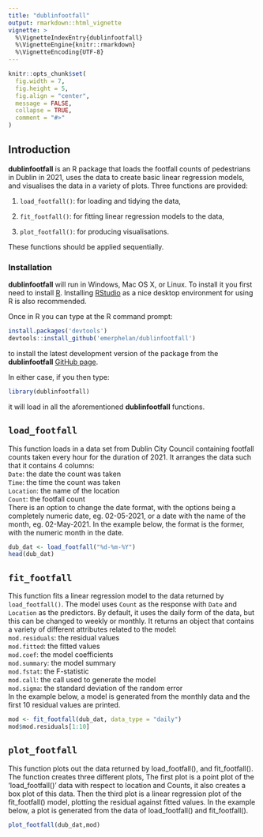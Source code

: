 ```yaml
---
title: "dublinfootfall"
output: rmarkdown::html_vignette
vignette: >
  %\VignetteIndexEntry{dublinfootfall}
  %\VignetteEngine{knitr::rmarkdown}
  %\VignetteEncoding{UTF-8}
---
```


```r
knitr::opts_chunk$set(
  fig.width = 7,
  fig.height = 5,
  fig.align = "center",
  message = FALSE,
  collapse = TRUE,
  comment = "#>"
)
```

## Introduction

__dublinfootfall__ is an R package that loads the footfall counts of pedestrians in Dublin in 2021, uses the data to create basic linear regression models, and visualises the data in a variety of plots. Three functions are provided:

1. `load_footfall()`: for loading and tidying the data,

2. `fit_footfall()`: for fitting linear regression models to the data,

3. `plot_footfall()`: for producing visualisations.

These functions should be applied sequentially.

### Installation

__dublinfootfall__ will run in Windows, Mac OS X, or Linux. To install it you first need to install [R](https://cran.r-project.org/). Installing [RStudio](https://www.rstudio.com/) as a nice desktop environment for using R is also recommended.

Once in R you can type at the R command prompt:

```r
install.packages('devtools')
devtools::install_github('emerphelan/dublinfootfall')
```

to install the latest development version of the package from the __dublinfootfall__ [GitHub page](https://github.com/emerphelan/dublinfootfall). 

In either case, if you then type:

```r
library(dublinfootfall)
```

it will load in all the aforementioned __dublinfootfall__ functions.  

## `load_footfall`

This function loads in a data set from Dublin City Council containing footfall counts taken every hour for the duration of 2021. It arranges the data such that it contains 4 columns:   
`Date`: the date the count was taken   
`Time`: the time the count was taken    
`Location`: the name of the location   
`Count`: the footfall count    
There is an option to change the date format, with the options being a completely numeric date, eg. 02-05-2021, or a date with the name of the month, eg. 02-May-2021. In the example below, the format is the former, with the numeric month in the date.

```r
dub_dat <- load_footfall("%d-%m-%Y")
head(dub_dat)
```

## `fit_footfall`

This function fits a linear regression model to the data returned by `load_footfall()`. The model uses `Count` as the response with `Date` and `Location` as the predictors. By default, it uses the daily form of the data, but this can be changed to weekly or monthly. It returns an object that contains a variety of different attributes related to the model:  
`mod.residuals`: the residual values  
`mod.fitted`: the fitted values  
`mod.coef`: the model coefficients  
`mod.summary`: the model summary  
`mod.fstat`: the F-statistic  
`mod.call`: the call used to generate the model  
`mod.sigma`: the standard deviation of the random error  
In the example below, a model is generated from the monthly data and the first 10 residual values are printed.  

```r
mod <- fit_footfall(dub_dat, data_type = "daily")
mod$mod.residuals[1:10]
```

## `plot_footfall`

This function plots out the data returned by load_footfall(), and fit_footfall(). The function creates three different plots, The first plot is a point plot of the 'load_footfall()' data with respect to location and Counts, it also creates a box plot of this data. Then the third plot is a linear regression plot of the fit_footfall() model, plotting the residual against fitted values.
In the example below, a plot is generated from the data of load_footfall() and fit_footfall().

```r
plot_footfall(dub_dat,mod)
```














